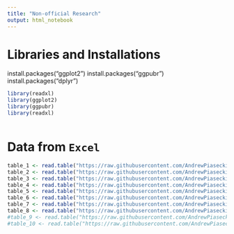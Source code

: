 ```yaml
---
title: "Non-official Research"
output: html_notebook
---
```


>
>
>

# Libraries and Installations


install.packages("ggplot2")
install.packages("ggpubr") 
install.packages("dplyr")


```r



library(readxl)
library(ggplot2)
library(ggpubr)
library(readxl)



```



# Data from `Excel`


```r



table_1 <- read.table("https://raw.githubusercontent.com/AndrewPiasecki/Regression-Research/main/Data%20Texts/Sheet1.txt", header = TRUE, col.names = c("x", "y"))
table_2 <- read.table("https://raw.githubusercontent.com/AndrewPiasecki/Regression-Research/main/Data%20Texts/Sheet2.txt", header = TRUE, col.names = c("x", "y"))
table_3 <- read.table("https://raw.githubusercontent.com/AndrewPiasecki/Regression-Research/main/Data%20Texts/Sheet3.txt", header = TRUE, col.names = c("x", "y"))
table_4 <- read.table("https://raw.githubusercontent.com/AndrewPiasecki/Regression-Research/main/Data%20Texts/Sheet4.txt", header = TRUE, col.names = c("x", "y"))
table_5 <- read.table("https://raw.githubusercontent.com/AndrewPiasecki/Regression-Research/main/Data%20Texts/Sheet5.txt", header = TRUE, col.names = c("x", "y"))
table_6 <- read.table("https://raw.githubusercontent.com/AndrewPiasecki/Regression-Research/main/Data%20Texts/Sheet6.txt", header = TRUE, col.names = c("x", "y"))
table_7 <- read.table("https://raw.githubusercontent.com/AndrewPiasecki/Regression-Research/main/Data%20Texts/Sheet7.txt", header = TRUE, col.names = c("x", "y"))
table_8 <- read.table("https://raw.githubusercontent.com/AndrewPiasecki/Regression-Research/main/Data%20Texts/Sheet8.txt", header = TRUE, col.names = c("x", "y"))
#table_9 <- read.table("https://raw.githubusercontent.com/AndrewPiasecki/Regression-Research/main/Data%20Texts/Sheet9.txt", header = TRUE, col.names = c("x", "y"))
#table_10 <- read.table("https://raw.githubusercontent.com/AndrewPiasecki/Regression-Research/main/Data%20Texts/Sheet10.txt", header = TRUE, col.names = c("x", "y"))



```


